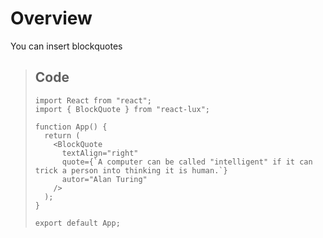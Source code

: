 
<Meta title="Components/Blockquote" />

# Overview

You can insert blockquotes

<BlockQuote
  textAlign="right"
  quote={`A computer can be called "intelligent" if it can trick a person into thinking it is human.`}
  autor="Alan Turing"
/>

## Code

```tsx
import React from "react";
import { BlockQuote } from "react-lux";

function App() {
  return (
    <BlockQuote
      textAlign="right"
      quote={`A computer can be called "intelligent" if it can trick a person into thinking it is human.`}
      autor="Alan Turing"
    />
  );
}

export default App;
```
